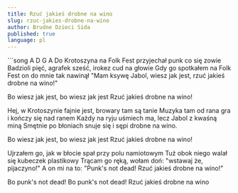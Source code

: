 ```yaml
---
title: Rzuć jakieś drobne na wino
slug: rzuc-jakies-drobne-na-wino
author: Brudne Dzieci Sida
published: true
language: pl
---
```


<Youtube videoId="ZZD7nboweXs" />
```song
A             D            G               A
Do Krotoszyna na Folk Fest przyjechał punk co się zowie
Badzioli pięć, agrafek sześć, irokez cud na głowie
Gdy go spotkałem na Folk Fest on do mnie tak nawinął
"Mam ksywę Jabol, wiesz jak jest, rzuć jakieś drobne na wino!"

Bo wiesz jak jest, bo wiesz jak jest
Rzuć jakieś drobne na wino!

Hej, w Krotoszynie fajnie jest, browary tam są tanie
Muzyka tam od rana gra i kończy się nad ranem
Każdy na ryju uśmiech ma, lecz Jabol z kwaśną miną
Smętnie po błoniach snuje się i sępi drobne na wino.

Bo wiesz jak jest, bo wiesz jak jest
Rzuć jakieś drobne na wino!

Ujrzałem go, jak w błocie spał przy polu namiotowym
Tuż obok niego walał się kubeczek plastikowy
Trącam go ręką, wołam doń: "wstawaj że, pijaczyno!"
A on mi na to: "Punk's not dead! Rzuć jakieś drobne na wino!"

Bo punk's not dead! Bo punk's not dead!
Rzuć jakieś drobne na wino
```